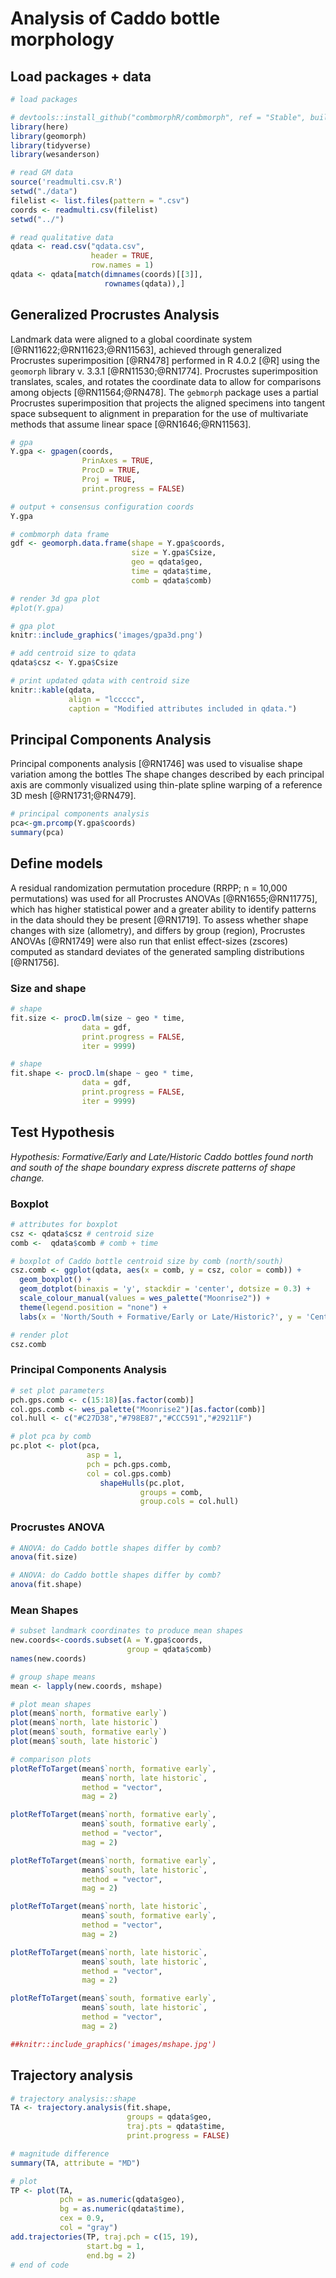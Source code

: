 # Analysis of Caddo bottle morphology

## Load packages + data

```r
# load packages

# devtools::install_github("combmorphR/combmorph", ref = "Stable", build_vignettes = TRUE)
library(here)
library(geomorph)
library(tidyverse)
library(wesanderson)

# read GM data
source('readmulti.csv.R')
setwd("./data")
filelist <- list.files(pattern = ".csv")
coords <- readmulti.csv(filelist)
setwd("../")

# read qualitative data
qdata <- read.csv("qdata.csv", 
                  header = TRUE, 
                  row.names = 1)
qdata <- qdata[match(dimnames(coords)[[3]],
                     rownames(qdata)),]
```

## Generalized Procrustes Analysis

Landmark data were aligned to a global coordinate system [@RN11622;@RN11623;@RN11563], achieved through generalized Procrustes superimposition [@RN478] performed in R 4.0.2 [@R] using the `geomorph` library v. 3.3.1 [@RN11530;@RN1774]. Procrustes superimposition translates, scales, and rotates the coordinate data to allow for comparisons among objects [@RN11564;@RN478]. The `gebmorph` package uses a partial Procrustes superimposition that projects the aligned specimens into tangent space subsequent to alignment in preparation for the use of multivariate methods that assume linear space [@RN1646;@RN11563]. 

```r
# gpa
Y.gpa <- gpagen(coords, 
                PrinAxes = TRUE, 
                ProcD = TRUE, 
                Proj = TRUE, 
                print.progress = FALSE)

# output + consensus configuration coords
Y.gpa

# combmorph data frame
gdf <- geomorph.data.frame(shape = Y.gpa$coords, 
                           size = Y.gpa$Csize,
                           geo = qdata$geo,
                           time = qdata$time,
                           comb = qdata$comb)
```

```r
# render 3d gpa plot
#plot(Y.gpa)

# gpa plot
knitr::include_graphics('images/gpa3d.png')

# add centroid size to qdata
qdata$csz <- Y.gpa$Csize

# print updated qdata with centroid size
knitr::kable(qdata, 
             align = "lccccc", 
             caption = "Modified attributes included in qdata.")
```

## Principal Components Analysis

Principal components analysis [@RN1746] was used to visualise shape variation among the bottles The shape changes described by each principal axis are commonly visualized using thin-plate spline warping of a reference 3D mesh [@RN1731;@RN479]. 

```r
# principal components analysis
pca<-gm.prcomp(Y.gpa$coords)
summary(pca)
```

## Define models

A residual randomization permutation procedure (RRPP; n = 10,000 permutations) was used for all Procrustes ANOVAs [@RN1655;@RN11775], which has higher statistical power and a greater ability to identify patterns in the data should they be present [@RN1719]. To assess whether shape changes with size (allometry), and differs by group (region), Procrustes ANOVAs [@RN1749] were also run that enlist effect-sizes (zscores) computed as standard deviates of the generated sampling distributions [@RN1756]. 

### Size and shape

```r
# shape
fit.size <- procD.lm(size ~ geo * time,
                data = gdf,
                print.progress = FALSE,
                iter = 9999)

# shape
fit.shape <- procD.lm(shape ~ geo * time,
                data = gdf,
                print.progress = FALSE,
                iter = 9999)
```

## Test Hypothesis

_Hypothesis: Formative/Early and Late/Historic Caddo bottles found north and south of the shape boundary express discrete patterns of shape change._

### Boxplot

```r
# attributes for boxplot
csz <- qdata$csz # centroid size
comb <-  qdata$comb # comb + time

# boxplot of Caddo bottle centroid size by comb (north/south)
csz.comb <- ggplot(qdata, aes(x = comb, y = csz, color = comb)) + 
  geom_boxplot() +
  geom_dotplot(binaxis = 'y', stackdir = 'center', dotsize = 0.3) +
  scale_colour_manual(values = wes_palette("Moonrise2")) +
  theme(legend.position = "none") +
  labs(x = 'North/South + Formative/Early or Late/Historic?', y = 'Centroid Size')

# render plot
csz.comb
```

### Principal Components Analysis

```r
# set plot parameters
pch.gps.comb <- c(15:18)[as.factor(comb)]
col.gps.comb <- wes_palette("Moonrise2")[as.factor(comb)]
col.hull <- c("#C27D38","#798E87","#CCC591","#29211F")

# plot pca by comb
pc.plot <- plot(pca, 
                 asp = 1,
                 pch = pch.gps.comb,
                 col = col.gps.comb)
                    shapeHulls(pc.plot, 
                             groups = comb,
                             group.cols = col.hull)
```

### Procrustes ANOVA

```r
# ANOVA: do Caddo bottle shapes differ by comb?
anova(fit.size)

# ANOVA: do Caddo bottle shapes differ by comb?
anova(fit.shape)
```

### Mean Shapes

```r
# subset landmark coordinates to produce mean shapes
new.coords<-coords.subset(A = Y.gpa$coords, 
                          group = qdata$comb)
names(new.coords)

# group shape means
mean <- lapply(new.coords, mshape)

# plot mean shapes
plot(mean$`north, formative early`)
plot(mean$`north, late historic`)
plot(mean$`south, formative early`)
plot(mean$`south, late historic`)

# comparison plots
plotRefToTarget(mean$`north, formative early`, 
                mean$`north, late historic`, 
                method = "vector",
                mag = 2)

plotRefToTarget(mean$`north, formative early`, 
                mean$`south, formative early`, 
                method = "vector",
                mag = 2)

plotRefToTarget(mean$`north, formative early`, 
                mean$`south, late historic`, 
                method = "vector",
                mag = 2)

plotRefToTarget(mean$`north, late historic`, 
                mean$`south, formative early`, 
                method = "vector",
                mag = 2)

plotRefToTarget(mean$`north, late historic`, 
                mean$`south, late historic`, 
                method = "vector",
                mag = 2)

plotRefToTarget(mean$`south, formative early`, 
                mean$`south, late historic`, 
                method = "vector",
                mag = 2)

##knitr::include_graphics('images/mshape.jpg')
```

## Trajectory analysis

```r
# trajectory analysis::shape
TA <- trajectory.analysis(fit.shape, 
                          groups = qdata$geo, 
                          traj.pts = qdata$time, 
                          print.progress = FALSE)

# magnitude difference
summary(TA, attribute = "MD")

# plot
TP <- plot(TA, 
           pch = as.numeric(qdata$geo), 
           bg = as.numeric(qdata$time),
           cex = 0.9,
           col = "gray")
add.trajectories(TP, traj.pch = c(15, 19), 
                 start.bg = 1, 
                 end.bg = 2)
# end of code
```